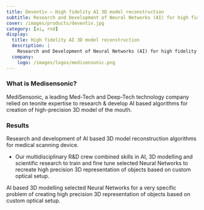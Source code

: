 ```yaml
---
title: Deventiv — High fidelity AI 3D model reconstruction
subtitle: Research and Development of Neural Networks (AI) for high fidelity 3D model reconstruction using real and synthetic data from a medical device. 
cover: /images/products/deventiv.jpg
category: [ai, rnd]
display:
  title: High fidelity AI 3D model reconstruction
  description: |
    Research and Development of Neural Networks (AI) for high fidelity 3D model reconstruction using real and synthetic data from a medical device.
  company:
    logo: /images/logos/medisensonic.png
---
```


### What is Medisensonic?
MediSensonic, a leading Med-Tech and Deep-Tech technology company relied on teonite expertise to research & develop AI based algorithms for creation of high-precision 3D model of the mouth.

### Results

Research and development of AI based 3D model reconstruction algorithms for medical scanning device.

- Our multidisciplinary R&D crew combined skills in AI, 3D modelling and scientific research to train and fine tune selected Neural Networks to recreate high precision 3D representation of objects based on custom optical setup. 

AI based 3D modelling selected Neural Networks for a very specific problem of creating high precision 3D representation of objects based on custom optical setup. 
